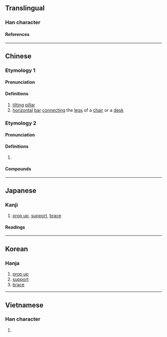 {{character info/new}}
==Translingual==

===Han character===
{{Han char|rn=92|rad=牙|as=08|sn=12|four=90240|canj=FBRMH|ids=⿱⿱龸口牙}}

====References====
{{Han ref|kx=0695.100|dkj=19919|dj=1108.120|hdz=21420.090|uh=725A}}

----

==Chinese==
{{zh-forms}}

===Etymology 1===

====Pronunciation====
{{zh-pron
|m=chèng,er=y
|m_note=chèngr - “horizontal bar connecting the legs of a chair or a desk”
|c=caang3
|mc=y
|oc=y
|cat=n
}}

====Definitions====
{{zh-hanzi}}

# [[tilting]] [[pillar]]
# [[horizontal]] [[bar]] [[connect]]ing the [[leg]]s of a [[chair]] or a [[desk]]

===Etymology 2===

====Pronunciation====
{{zh-pron
|m=chēng
|c=caang1
|cat=v
}}

====Definitions====
{{zh-hanzi}}

# {{lb|zh|literary}} {{zh-alt-form|撐|to [[support]]; to [[sustain]]}}

====Compounds====
{{zh-der|牚距|牚拒}}

----

==Japanese==

===Kanji===
{{ja-kanji|grade=|rs=牙08}}

# [[prop up]], [[support]], [[brace]]

====Readings====
{{ja-readings
|on=とう, ちょう
|kun=はしら
}}

----

==Korean==

===Hanja===
{{ko-hanja|탱}}

# [[prop up]]
# [[support]]
# [[brace]]

----

==Vietnamese==

===Han character===
{{vi-readings|rs=牙08|reading=sanh}}

# {{rfdef|vi|sort=牙08}}

{{cln|vi|Han tu}}